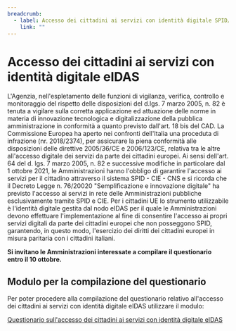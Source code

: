 ```yaml
---
breadcrumb:
  - label: Accesso dei cittadini ai servizi con identità digitale SPID/CIE/CNS eIDAS
    link: ""
---
```


# Accesso dei cittadini ai servizi con identità digitale eIDAS

L'Agenzia, nell'espletamento delle funzioni di vigilanza, verifica, controllo e
monitoraggio del rispetto delle disposizioni del d.lgs. 7 marzo 2005, n. 82 è
tenuta a vigilare sulla corretta applicazione ed attuazione delle norme in
materia di innovazione tecnologica e digitalizzazione della pubblica
amministrazione in conformità a quanto previsto dall'art. 18 bis del CAD. La
Commissione Europea ha aperto nei confronti dell'Italia una proceduta di
infrazione (nr. 2018/2374), per assicurare la piena conformità alle disposizioni
delle direttive 2005/36/CE e 2006/123/CE, relativa tra le altre all'accesso
digitale dei servizi da parte dei cittadini europei. Ai sensi dell'art. 64 del
d. lgs. 7 marzo 2005, n. 82 e successive modifiche in particolare dal 1 ottobre
2021, le Amministrazioni hanno l'obbligo di garantire l'accesso ai servizi per
il cittadino attraverso il sistema SPID - CIE - CNS e si ricorda che il Decreto
Legge n. 76/20020 "Semplificazione e innovazione digitale" ha previsto l'accesso
ai servizi in rete delle Amministrazioni pubbliche esclusivamente tramite SPID e
CIE. Per i cittadini UE lo strumento utilizzabile è l'identità digitale gestita
dal nodo eIDAS per il quale le Amministrazioni devono effettuare
l'implementazione al fine di consentire l'accesso ai propri servizi digitali da
parte dei cittadini europei che non posseggono SPID, garantendo, in questo modo,
l'esercizio dei diritti dei cittadini europei in misura paritaria con i
cittadini italiani.

**Si invitano le Amministrazioni interessate a compilare il questionario entro il
10 ottobre.**

## Modulo per la compilazione del questionario

Per poter procedere alla compilazione del questionario relativo all'accesso dei
cittadini ai servizi con identità digitale eIDAS utilizzare il modulo:

[Questionario sull'accesso dei cittadini ai servizi con identità digitale eIDAS](/form/accesso-identita-digitale)



